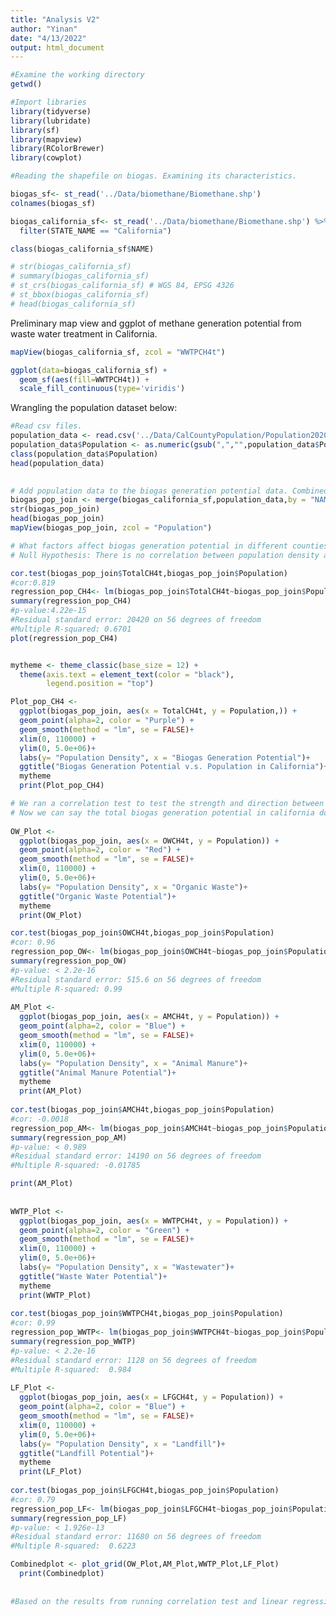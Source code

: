 ```yaml
---
title: "Analysis V2"
author: "Yinan"
date: "4/13/2022"
output: html_document
---
```


```r
#Examine the working directory
getwd()

#Import libraries
library(tidyverse)
library(lubridate)
library(sf)
library(mapview)
library(RColorBrewer)
library(cowplot)

#Reading the shapefile on biogas. Examining its characteristics.

biogas_sf<- st_read('../Data/biomethane/Biomethane.shp')
colnames(biogas_sf)

biogas_california_sf<- st_read('../Data/biomethane/Biomethane.shp') %>%
  filter(STATE_NAME == "California")

class(biogas_california_sf$NAME)

# str(biogas_california_sf)
# summary(biogas_california_sf)
# st_crs(biogas_california_sf) # WGS 84, EPSG 4326
# st_bbox(biogas_california_sf)
# head(biogas_california_sf)

```

Preliminary map view and ggplot of methane generation potential from waste water 
treatment in California.

```r

mapView(biogas_california_sf, zcol = "WWTPCH4t")

ggplot(data=biogas_california_sf) +
  geom_sf(aes(fill=WWTPCH4t)) + 
  scale_fill_continuous(type='viridis')

```

Wrangling the population dataset below:

```r
#Read csv files.
population_data <- read.csv('../Data/CalCountyPopulation/Population2020.csv')
population_data$Population <- as.numeric(gsub(",","",population_data$Population))
class(population_data$Population)
head(population_data)

  
# Add population data to the biogas generation potential data. Combined two data with 'merge' funciton. 
biogas_pop_join <- merge(biogas_california_sf,population_data,by = "NAME", all = TRUE)
str(biogas_pop_join)
head(biogas_pop_join)
mapView(biogas_pop_join, zcol = "Population")

```


```r
# What factors affect biogas generation potential in different counties of California? Could it have potential correlations with the population size?
# Null Hypothesis: There is no correlation between population density and biogas generation potential.

cor.test(biogas_pop_join$TotalCH4t,biogas_pop_join$Population)
#cor:0.819
regression_pop_CH4<- lm(biogas_pop_join$TotalCH4t~biogas_pop_join$Population)
summary(regression_pop_CH4)
#p-value:4.22e-15
#Residual standard error: 20420 on 56 degrees of freedom
#Multiple R-squared: 0.6701
plot(regression_pop_CH4)


mytheme <- theme_classic(base_size = 12) +
  theme(axis.text = element_text(color = "black"), 
        legend.position = "top") 

Plot_pop_CH4 <- 
  ggplot(biogas_pop_join, aes(x = TotalCH4t, y = Population,)) +
  geom_point(alpha=2, color = "Purple") +
  geom_smooth(method = "lm", se = FALSE)+
  xlim(0, 110000) +
  ylim(0, 5.0e+06)+
  labs(y= "Population Density", x = "Biogas Generation Potential")+
  ggtitle("Biogas Generation Potential v.s. Population in California")+
  mytheme
  print(Plot_pop_CH4)  

# We ran a correlation test to test the strength and direction between California population and the total biogas generation potential.  We also ran a simple linear regression model to investigate whether these two variables involves a linear relationship. By looking at the residual plots, we can tell that the regression model fits our data but has outliers that disrupt the model accuracy. The p-value is 4.22e-15, indicating that the result is statistically significant. The multiple R-squared is 0.67, meaning that the independent variables can expalin 67% of the variations in biogas generation potential. Therefore, we are confident in rejecting the null hypothesis.
# Now we can say the total biogas generation potential in california does have a linear relationship with the population density. However, we still want to know how and what different sources is correlated with population. Subsequently, we ran the same test for each individual biogas sources
  
OW_Plot <- 
  ggplot(biogas_pop_join, aes(x = OWCH4t, y = Population)) +
  geom_point(alpha=2, color = "Red") +
  geom_smooth(method = "lm", se = FALSE)+
  xlim(0, 110000) +
  ylim(0, 5.0e+06)+
  labs(y= "Population Density", x = "Organic Waste")+
  ggtitle("Organic Waste Potential")+
  mytheme
  print(OW_Plot)  

cor.test(biogas_pop_join$OWCH4t,biogas_pop_join$Population)
#cor: 0.96
regression_pop_OW<- lm(biogas_pop_join$OWCH4t~biogas_pop_join$Population)
summary(regression_pop_OW)
#p-value: < 2.2e-16
#Residual standard error: 515.6 on 56 degrees of freedom
#Multiple R-squared: 0.99
  
AM_Plot <- 
  ggplot(biogas_pop_join, aes(x = AMCH4t, y = Population)) +
  geom_point(alpha=2, color = "Blue") +
  geom_smooth(method = "lm", se = FALSE)+
  xlim(0, 110000) +
  ylim(0, 5.0e+06)+
  labs(y= "Population Density", x = "Animal Manure")+
  ggtitle("Animal Manure Potential")+
  mytheme
  print(AM_Plot)
  
cor.test(biogas_pop_join$AMCH4t,biogas_pop_join$Population)
#cor: -0.0018
regression_pop_AM<- lm(biogas_pop_join$AMCH4t~biogas_pop_join$Population)
summary(regression_pop_AM)
#p-value: < 0.989
#Residual standard error: 14190 on 56 degrees of freedom
#Multiple R-squared: -0.01785 

print(AM_Plot)  
  
  
WWTP_Plot <- 
  ggplot(biogas_pop_join, aes(x = WWTPCH4t, y = Population)) +
  geom_point(alpha=2, color = "Green") +
  geom_smooth(method = "lm", se = FALSE)+
  xlim(0, 110000) +
  ylim(0, 5.0e+06)+
  labs(y= "Population Density", x = "Wastewater")+
  ggtitle("Waste Water Potential")+
  mytheme
  print(WWTP_Plot)  
  
cor.test(biogas_pop_join$WWTPCH4t,biogas_pop_join$Population)
#cor: 0.99
regression_pop_WWTP<- lm(biogas_pop_join$WWTPCH4t~biogas_pop_join$Population)
summary(regression_pop_WWTP)
#p-value: < 2.2e-16
#Residual standard error: 1128 on 56 degrees of freedom
#Multiple R-squared:  0.984 
  
LF_Plot <- 
  ggplot(biogas_pop_join, aes(x = LFGCH4t, y = Population)) +
  geom_point(alpha=2, color = "Blue") +
  geom_smooth(method = "lm", se = FALSE)+
  xlim(0, 110000) +
  ylim(0, 5.0e+06)+
  labs(y= "Population Density", x = "Landfill")+
  ggtitle("Landfill Potential")+
  mytheme
  print(LF_Plot) 
  
cor.test(biogas_pop_join$LFGCH4t,biogas_pop_join$Population)
#cor: 0.79
regression_pop_LF<- lm(biogas_pop_join$LFGCH4t~biogas_pop_join$Population)
summary(regression_pop_LF)
#p-value: < 1.926e-13
#Residual standard error: 11680 on 56 degrees of freedom
#Multiple R-squared:  0.6223 

Combinedplot <- plot_grid(OW_Plot,AM_Plot,WWTP_Plot,LF_Plot)
  print(Combinedplot)
  
  
#Based on the results from running correlation test and linear regression model for each of the biogas generation sources: Organic waste, Animal manure, Wastewater, and Landfill. We found out the the organic waste and wastewater contributes to the highest correlation to the population density, while Animal manure and landfill are less correlated. 
```
